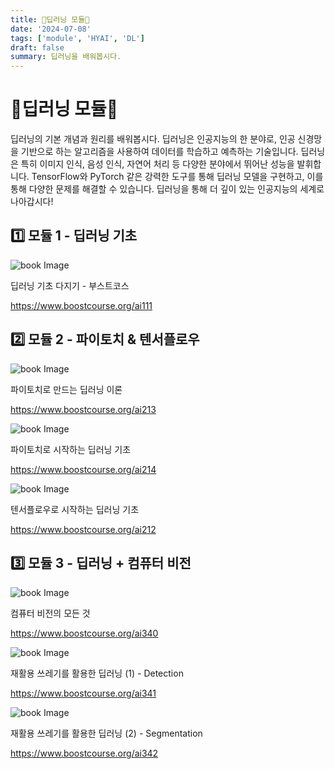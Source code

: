 ```yaml
---
title: 🧠딥러닝 모듈🧠
date: '2024-07-08'
tags: ['module', 'HYAI', 'DL']
draft: false
summary: 딥러닝을 배워봅시다.
---
```


# 🧠딥러닝 모듈🧠
딥러닝의 기본 개념과 원리를 배워봅시다. 딥러닝은 인공지능의 한 분야로, 인공 신경망을 기반으로 하는 알고리즘을 사용하여 데이터를 학습하고 예측하는 기술입니다. 딥러닝은 특히 이미지 인식, 음성 인식, 자연어 처리 등 다양한 분야에서 뛰어난 성능을 발휘합니다. TensorFlow와 PyTorch 같은 강력한 도구를 통해 딥러닝 모델을 구현하고, 이를 통해 다양한 문제를 해결할 수 있습니다. 딥러닝을 통해 더 깊이 있는 인공지능의 세계로 나아갑시다!

## 1️⃣ 모듈 1 - 딥러닝 기초 

<img src="/static/images/module/ai/3.png" className="w-1/3 h-auto" alt="book Image" />

딥러닝 기초 다지기 - 부스트코스

https://www.boostcourse.org/ai111

## 2️⃣ 모듈 2 - 파이토치 & 텐서플로우

<img src="/static/images/module/ai/4.png" className="w-1/3 h-auto" alt="book Image" />

파이토치로 만드는 딥러닝 이론

https://www.boostcourse.org/ai213


<img src="/static/images/module/ai/2.png" className="w-1/3 h-auto" alt="book Image" />

파이토치로 시작하는 딥러닝 기초

https://www.boostcourse.org/ai214


<img src="/static/images/module/ai/1.png" className="w-1/3 h-auto" alt="book Image" />

텐서플로우로 시작하는 딥러닝 기초

https://www.boostcourse.org/ai212



## 3️⃣ 모듈 3 - 딥러닝 + 컴퓨터 비전

<img src="/static/images/module/ai/6.png" className="w-1/3 h-auto" alt="book Image" />

컴퓨터 비전의 모든 것

https://www.boostcourse.org/ai340


<img src="/static/images/module/ai/7.png" className="w-1/3 h-auto" alt="book Image" />

재활용 쓰레기를 활용한 딥러닝 (1) - Detection

https://www.boostcourse.org/ai341


<img src="/static/images/module/ai/8.png" className="w-1/3 h-auto" alt="book Image" />

재활용 쓰레기를 활용한 딥러닝 (2) - Segmentation

https://www.boostcourse.org/ai342